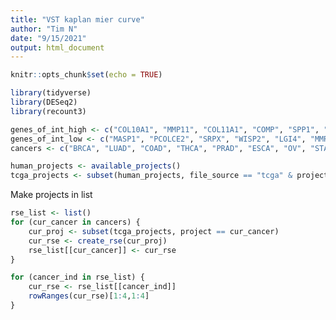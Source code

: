 ```yaml
---
title: "VST kaplan mier curve"
author: "Tim N"
date: "9/15/2021"
output: html_document
---
```


```r
knitr::opts_chunk$set(echo = TRUE)
```


```r
library(tidyverse)
library(DESeq2)
library(recount3)
```


```r
genes_of_int_high <- c("COL10A1", "MMP11", "COL11A1", "COMP", "SPP1", "MMP9", "MMP1", "CST1", "CTHRC1", "MMP7")
genes_of_int_low <- c("MASP1", "PCOLCE2", "SRPX", "WISP2", "LGI4", "MMRN1", "OGN", "TNXB", "DPT", "ADAM33")
cancers <- c("BRCA", "LUAD", "COAD", "THCA", "PRAD", "ESCA", "OV", "STAD", "PAAD", "LIHC")
```

```r
human_projects <- available_projects()
tcga_projects <- subset(human_projects, file_source == "tcga" & project %in% cancers)

```
Make projects in list
```r
rse_list <- list()
for (cur_cancer in cancers) {
    cur_proj <- subset(tcga_projects, project == cur_cancer)
    cur_rse <- create_rse(cur_proj)
    rse_list[[cur_cancer]] <- cur_rse
}
```

```r
for (cancer_ind in rse_list) {
    cur_rse <- rse_list[[cancer_ind]]
    rowRanges(cur_rse)[1:4,1:4]
}
```

